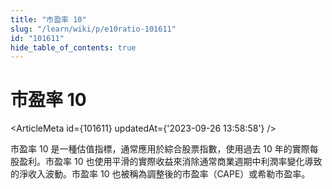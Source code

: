 ```yaml
---
title: "市盈率 10"
slug: "/learn/wiki/p/e10ratio-101611"
id: "101611"
hide_table_of_contents: true
---
```



# 市盈率 10

<ArticleMeta id={101611} updatedAt={'2023-09-26 13:58:58'} />
<div className='border-solid border-b border-t-0 my-4 border-[var(--ifm-color-gray-300)]' />

市盈率 10 是一種估值指標，通常應用於綜合股票指數，使用過去 10 年的實際每股盈利。市盈率 10 也使用平滑的實際收益來消除通常商業週期中利潤率變化導致的淨收入波動。市盈率 10 也被稱為調整後的市盈率（CAPE）或希勒市盈率。
